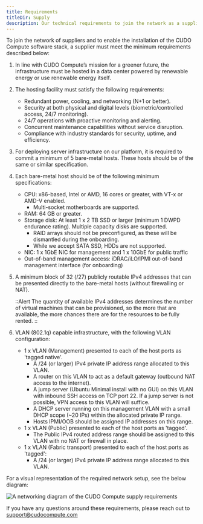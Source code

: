 ```yaml
---
title: Requirements
titleDir: Supply
description: Our technical requirements to join the network as a supplier.
---
```

To join the network of suppliers and to enable the installation of the CUDO Compute software stack, a supplier must meet the minimum requirements described below:

1. In line with CUDO Compute’s mission for a greener future, the infrastructure must be hosted in a data center powered by renewable energy or use renewable energy itself.

2. The hosting facility must satisfy the following requirements:
   - Redundant power, cooling, and networking (N+1 or better).
   - Security at both physical and digital levels (biometric/controlled access, 24/7 monitoring).
   - 24/7 operations with proactive monitoring and alerting.
   - Concurrent maintenance capabilities without service disruption.
   - Compliance with industry standards for security, uptime, and efficiency.

3. For deploying server infrastructure on our platform, it is required to commit a minimum of 5 bare-metal hosts. These hosts should be of the same or similar specification.

4. Each bare-metal host should be of the following minimum specifications:
   - CPU: x86-based, Intel or AMD, 16 cores or greater, with VT-x or AMD-V enabled.
     - Multi-socket motherboards are supported.
   - RAM: 64 GB or greater.
   - Storage disk: At least 1 x 2 TB SSD or larger (minimum 1 DWPD endurance rating). Multiple capacity disks are supported.
     - RAID arrays should not be preconfigured, as these will be dismantled during the onboarding.
     - While we accept SATA SSD, HDDs are not supported.
   - NIC: 1 x 1GbE NIC for management and 1 x 10GbE for public traffic
   - Out-of-band management access: iDRAC/iLO/IPMI out-of-band management interface (for onboarding)

5. A minimum block of 32 (/27) publicly routable IPv4 addresses that can be presented directly to the bare-metal hosts (without firewalling or NAT). <br/>

   ::Alert
    The quantity of available IPv4 addresses determines the number of virtual machines that can be provisioned, so the more that are available, the more chances there are for the resources to be fully rented.
    ::

6. VLAN (802.1q) capable infrastructure, with the following VLAN configuration:
   - 1 x VLAN (Management) presented to each of the host ports as 'tagged native'.
      - A /24 (or larger) IPv4 private IP address range allocated to this VLAN.
      - A router on this VLAN to act as a default gateway (outbound NAT access to the internet).
      - A jump server (Ubuntu Minimal install with no GUI) on this VLAN with inbound SSH access on TCP port 22. If a jump server is not possible, VPN access to this VLAN will suffice.
      - A DHCP server running on this management VLAN with a small DHCP scope (~20 IPs) within the allocated private IP range.
      - Hosts IPMI/OOB should be assigned IP addresses on this range.
   - 1 x VLAN (Public) presented to each of the host ports as 'tagged'.
      - The Public IPv4 routed address range should be assigned to this VLAN with no NAT or firewall in place.
   - 1 x VLAN (Fabric transport) presented to each of the host ports as 'tagged':
      - A /24 (or larger) IPv4 private IP address range allocated to this VLAN.

For a visual representation of the required network setup, see the below diagram:

![A networking diagram of the CUDO Compute supply requirements](/mdocs/images/docs/images/supply/supply-requirements-networking-diagram.png)

If you have any questions around these requirements, please reach out to support@cudocompute.com
